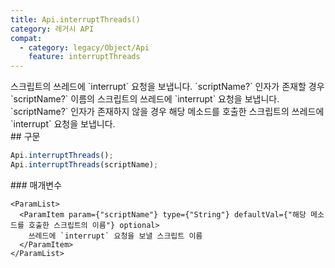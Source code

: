 ```yaml
---
title: Api.interruptThreads()
category: 레거시 API
compat:
  - category: legacy/Object/Api
    feature: interruptThreads
---
```


<Section>
  스크립트의 쓰레드에 `interrupt` 요청을 보냅니다. `scriptName?` 인자가 존재할 경우 `scriptName?` 이름의 스크립트의 쓰레드에 `interrupt` 요청을 보냅니다.
  `scriptName?` 인자가 존재하지 않을 경우 해당 메소드를 호출한 스크립트의 쓰레드에 `interrupt` 요청을 보냅니다.
</Section>
<Section>
  ## 구문

  ~~~js
  Api.interruptThreads();
  Api.interruptThreads(scriptName);
  ~~~

  <Section>
    ### 매개변수

    <ParamList>
      <ParamItem param={"scriptName"} type={"String"} defaultVal={"해당 메소드를 호출한 스크립트의 이름"} optional>
        쓰레드에 `interrupt` 요청을 보낼 스크립트 이름
      </ParamItem>
    </ParamList>
  </Section>
</Section>
